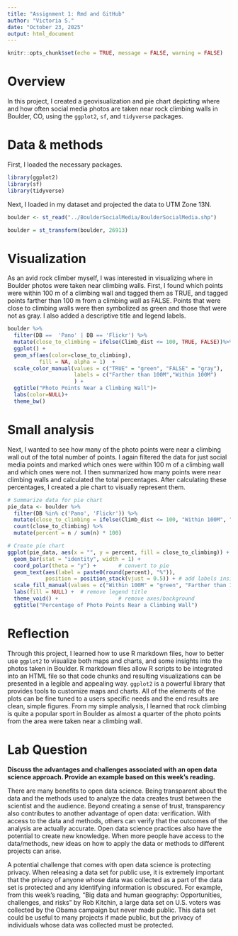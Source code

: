 ---
title: "Assignment 1: Rmd and GitHub"
author: "Victoria S."
date: "October 23, 2025"
output: html_document
---

```{r setup_assignment, include=FALSE}
knitr::opts_chunk$set(echo = TRUE, message = FALSE, warning = FALSE)
```

# Overview
In this project, I created a geovisualization and pie chart depicting where and how often social media photos are taken near rock climbing walls in Boulder, CO, using the `ggplot2`, `sf`, and `tidyverse` packages. 

# Data & methods
First, I loaded the necessary packages.

```{r}
library(ggplot2)
library(sf)
library(tidyverse)
```

Next, I loaded in my dataset and projected the data to UTM Zone 13N. 

```{r}
boulder <- st_read("../BoulderSocialMedia/BoulderSocialMedia.shp")

boulder = st_transform(boulder, 26913) 
```
# Visualization
As an avid rock climber myself, I was interested in visualizing where in Boulder photos were taken near climbing walls. First, I found which points were within 100 m of a climbing wall and tagged them as TRUE, and tagged points farther than 100 m from a climbing wall as FALSE. Points that were close to climbing walls were then symbolized as green and those that were not as gray. I also added a descriptive title and legend labels. 
```{r}
boulder %>%
  filter(DB ==  'Pano' | DB == 'Flickr') %>%
  mutate(close_to_climbing = ifelse(Climb_dist <= 100, TRUE, FALSE))%>% 
  ggplot() +
  geom_sf(aes(color=close_to_climbing),
          fill = NA, alpha = 1)  +  
  scale_color_manual(values = c("TRUE" = "green", "FALSE" = "gray"),
                     labels = c("Farther than 100M","Within 100M")
                     ) +
  ggtitle("Photo Points Near a Climbing Wall")+
  labs(color=NULL)+
  theme_bw()
```

# Small analysis
Next, I wanted to see how many of the photo points were near a climbing wall out of the total number of points. I again filtered the data for just social media points and marked which ones were within 100 m of a climbing wall and which ones were not. I then summarized how many points were near climbing walls and calculated the total percentages. After calculating these percentages, I created a pie chart to visually represent them. 
```{r}
# Summarize data for pie chart
pie_data <- boulder %>%
  filter(DB %in% c('Pano', 'Flickr')) %>%
  mutate(close_to_climbing = ifelse(Climb_dist <= 100, "Within 100M", "Farther than 100M")) %>%
  count(close_to_climbing) %>%
  mutate(percent = n / sum(n) * 100)

# Create pie chart
ggplot(pie_data, aes(x = "", y = percent, fill = close_to_climbing)) +
  geom_bar(stat = "identity", width = 1) +
  coord_polar(theta = "y") +       # convert to pie
  geom_text(aes(label = paste0(round(percent), "%")), 
            position = position_stack(vjust = 0.5)) + # add labels inside slices
  scale_fill_manual(values = c("Within 100M" = "green", "Farther than 100M" = "gray")) +
  labs(fill = NULL) +  # remove legend title
  theme_void() +                   # remove axes/background
  ggtitle("Percentage of Photo Points Near a Climbing Wall")
```

# Reflection
Through this project, I learned how to use R markdown files, how to better use `ggplot2` to visualize both maps and charts, and some insights into the photos taken in Boulder. R markdown files allow R scripts to be integrated into an HTML file so that code chunks and resulting visualizations can be presented in a legible and appealing way. `ggplot2` is a powerful library that provides tools to customize maps and charts. All of the elements of the plots can be fine tuned to a users specific needs and the end results are clean, simple figures. From my simple analysis, I learned that rock climbing is quite a popular sport in Boulder as almost a quarter of the photo points from the area were taken near a climbing wall. 

# Lab Question 
**Discuss the advantages and challenges associated with an open data science approach. Provide an example based on this week's reading. **

There are many benefits to open data science. Being transparent about the data and the methods used to analyze the data creates trust between the scientist and the audience. Beyond creating a sense of trust, transparency also contributes to another advantage of open data: verification. With access to the data and methods, others can verify that the outcomes of the analysis are actually accurate. Open data science practices also have the potential to create new knowledge. When more people have access to the data/methods, new ideas on how to apply the data or methods to different projects can arise. 

A potential challenge that comes with open data science is protecting privacy. When releasing a data set for public use, it is extremely important that the privacy of anyone whose data was collected as a part of the data set is protected and any identifying information is obscured. For example, from this week's reading, "Big data and human geography: Opportunities, challenges, and risks" by Rob Kitchin, a large data set on U.S. voters was collected by the Obama campaign but never made public. This data set could be useful to many projects if made public, but the privacy of individuals whose data was collected must be protected. 
